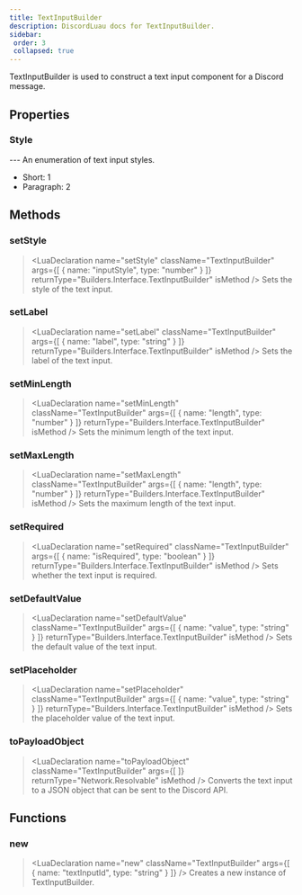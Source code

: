 ```yaml
---
title: TextInputBuilder
description: DiscordLuau docs for TextInputBuilder.
sidebar:
 order: 3
 collapsed: true
---
```

[//]: # (This file was automatically @generated from moonwave comments using a script. Please do not exit by hand.)
[//]: # (To actually edit documentation, make changes to the main DiscordLuau repo.)

[//]: # (----- DOCUMENT IMPORTS ----- )


[//]: # (----- DOCUMENT DESCRIPTION ----- )

TextInputBuilder is used to construct a text input component for a Discord message.

[//]: # (----- DOCUMENT PROPERTIES ----- )

## Properties

### Style

<LuaProperty name="TextInputBuilder.Style" type="table" />
---
An enumeration of text input styles.

- Short: 1
- Paragraph: 2

[//]: # (----- DOCUMENT METHODS ----- )

## Methods

### setStyle

> <LuaDeclaration name="setStyle" className="TextInputBuilder" args={[ { name: "inputStyle", type: "number" } ]} returnType="Builders.Interface.TextInputBuilder" isMethod />
Sets the style of the text input.
### setLabel

> <LuaDeclaration name="setLabel" className="TextInputBuilder" args={[ { name: "label", type: "string" } ]} returnType="Builders.Interface.TextInputBuilder" isMethod />
Sets the label of the text input.
### setMinLength

> <LuaDeclaration name="setMinLength" className="TextInputBuilder" args={[ { name: "length", type: "number" } ]} returnType="Builders.Interface.TextInputBuilder" isMethod />
Sets the minimum length of the text input.
### setMaxLength

> <LuaDeclaration name="setMaxLength" className="TextInputBuilder" args={[ { name: "length", type: "number" } ]} returnType="Builders.Interface.TextInputBuilder" isMethod />
Sets the maximum length of the text input.
### setRequired

> <LuaDeclaration name="setRequired" className="TextInputBuilder" args={[ { name: "isRequired", type: "boolean" } ]} returnType="Builders.Interface.TextInputBuilder" isMethod />
Sets whether the text input is required.
### setDefaultValue

> <LuaDeclaration name="setDefaultValue" className="TextInputBuilder" args={[ { name: "value", type: "string" } ]} returnType="Builders.Interface.TextInputBuilder" isMethod />
Sets the default value of the text input.
### setPlaceholder

> <LuaDeclaration name="setPlaceholder" className="TextInputBuilder" args={[ { name: "value", type: "string" } ]} returnType="Builders.Interface.TextInputBuilder" isMethod />
Sets the placeholder value of the text input.
### toPayloadObject

> <LuaDeclaration name="toPayloadObject" className="TextInputBuilder" args={[  ]} returnType="Network.Resolvable" isMethod />
Converts the text input to a JSON object that can be sent to the Discord API.

[//]: # (----- DOCUMENT FUNCTIONS ----- )

## Functions

### new

> <LuaDeclaration name="new" className="TextInputBuilder" args={[ { name: "textInputId", type: "string" } ]} />
Creates a new instance of TextInputBuilder.

